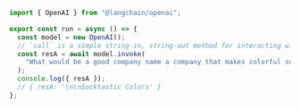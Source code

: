 ```typescript
import { OpenAI } from "@langchain/openai";

export const run = async () => {
  const model = new OpenAI();
  // `call` is a simple string-in, string-out method for interacting with the model.
  const resA = await model.invoke(
    "What would be a good company name a company that makes colorful socks?"
  );
  console.log({ resA });
  // { resA: '\n\nSocktastic Colors' }
};
```